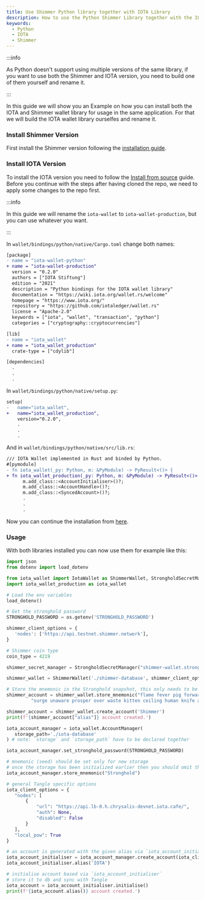 ```yaml
---
title: Use Shimmer Python library together with IOTA Library
description: How to use the Python Shimmer Library together with the IOTA library
keywords:
  - Python
  - IOTA
  - Shimmer
---
```


:::info

As Python doesn't support using multiple versions of the same library, if you want to use both the Shimmer and IOTA version, you need to build one of them yourself and rename it.

:::

In this guide we will show you an Example on how you can install both the IOTA and Shimmer wallet library for usage in the same application.
For that we will build the IOTA wallet library ourselfes and rename it.

### Install Shimmer Version

First install the Shimmer version following the [installation guide](/getting_started/python.mdx#install-the-library).

### Install IOTA Version

To install the IOTA version you need to follow the [Install from source](https://wiki.iota.org/wallet.rs/getting_started/python#install-from-source) guide.
Before you continue with the steps after having cloned the repo, we need to apply some changes to the repo first.

:::info

In this guide we will rename the `iota-wallet` to `iota-wallet-production`, but you can use whatever you want.

:::

In `wallet/bindings/python/native/Cargo.toml` change both names:

```diff
[package]
- name = "iota-wallet-python"
+ name = "iota-wallet-production"
  version = "0.2.0"
  authors = ["IOTA Stiftung"]
  edition = "2021"
  description = "Python bindings for the IOTA wallet library"
  documentation = "https://wiki.iota.org/wallet.rs/welcome"
  homepage = "https://www.iota.org/"
  repository = "https://github.com/iotaledger/wallet.rs"
  license = "Apache-2.0"
  keywords = ["iota", "wallet", "transaction", "python"]
  categories = ["cryptography::cryptocurrencies"]

[lib]
- name = "iota_wallet"
+ name = "iota_wallet_production"
  crate-type = ["cdylib"]

[dependencies]
  .
  .
  .
```

In `wallet/bindings/python/native/setup.py`:

```diff
setup(
-   name="iota_wallet",
+   name="iota_wallet_production",
    version="0.2.0",
    .
    .
    .
```

And in `wallet/bindings/python/native/src/lib.rs`:

```diff
/// IOTA Wallet implemented in Rust and binded by Python.
#[pymodule]
- fn iota_wallet(_py: Python, m: &PyModule) -> PyResult<()> {
+ fn iota_wallet_production(_py: Python, m: &PyModule) -> PyResult<()> {
      m.add_class::<AccountInitialiser>()?;
      m.add_class::<AccountHandle>()?;
      m.add_class::<SyncedAccount>()?;
      .
      .
      .
```

Now you can continue the installation from [here](https://wiki.iota.org/wallet.rs/getting_started/python#change-to-the-python-binding-directory).

### Usage

With both libraries installed you can now use them for example like this:

```python
import json
from dotenv import load_dotenv

from iota_wallet import IotaWallet as ShimmerWallet, StrongholdSecretManager
import iota_wallet_production as iota_wallet

# Load the env variables
load_dotenv()

# Get the stronghold password
STRONGHOLD_PASSWORD = os.getenv('STRONGHOLD_PASSWORD')

shimmer_client_options = {
   'nodes': ['https://api.testnet.shimmer.network'],
}

# Shimmer coin type
coin_type = 4219

shimmer_secret_manager = StrongholdSecretManager("shimmer-wallet.stronghold", STRONGHOLD_PASSWORD)

shimmer_wallet = ShimmerWallet('./shimmer-database', shimmer_client_options, coin_type, shimmer_secret_manager)

# Store the mnemonic in the Stronghold snapshot, this only needs to be done once
shimmer_account = shimmer_wallet.store_mnemonic("flame fever pig forward exact dash body idea link scrub tennis minute " +
         "surge unaware prosper over waste kitten ceiling human knife arch situate civil")

shimmer_account = shimmer_wallet.create_account('Shimmer')
print(f'{shimmer_account["alias"]} account created.')

iota_account_manager = iota_wallet.AccountManager(
   storage_path='./iota-database'
) # note: `storage` and `storage_path` have to be declared together

iota_account_manager.set_stronghold_password(STRONGHOLD_PASSWORD)

# mnemonic (seed) should be set only for new storage
# once the storage has been initialized earlier then you should omit this step
iota_account_manager.store_mnemonic("Stronghold")

# general Tangle specific options
iota_client_options = {
   "nodes": [
       {
           "url": "https://api.lb-0.h.chrysalis-devnet.iota.cafe/",
           "auth": None,
           "disabled": False
       }
   ],
   "local_pow": True
}

# an account is generated with the given alias via `iota_account_initialiser`
iota_account_initialiser = iota_account_manager.create_account(iota_client_options)
iota_account_initialiser.alias('IOTA')

# initialise account based via `iota_account_initialiser`
# store it to db and sync with Tangle
iota_account = iota_account_initialiser.initialise()
print(f'{iota_account.alias()} account created.')
```
